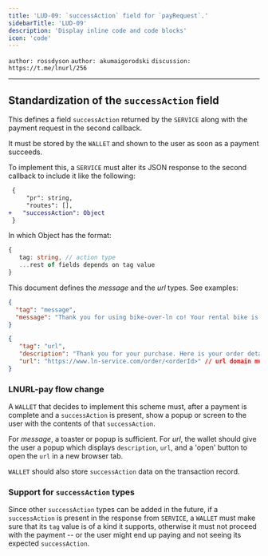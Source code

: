 ```yaml
---
title: 'LUD-09: `successAction` field for `payRequest`.'
sidebarTitle: 'LUD-09'
description: 'Display inline code and code blocks'
icon: 'code'
---
```


`author: rossdyson` `author: akumaigorodski` `discussion: https://t.me/lnurl/256`

---

## Standardization of the `successAction` field

This defines a field `successAction` returned by the `SERVICE` along with the payment request in the second callback.

It must be stored by the `WALLET` and shown to the user as soon as a payment succeeds.

To implement this, a `SERVICE` must alter its JSON response to the second callback to include it like the following:

```diff
 {
     "pr": string,
     "routes": [],
+   "successAction": Object
 }
```

In which Object has the format:

```Typescript
{
   tag: string, // action type
   ...rest of fields depends on tag value
}
```

This document defines the _message_ and the _url_ types. See examples:

```JSON
{
  "tag": "message",
  "message": "Thank you for using bike-over-ln co! Your rental bike is unlocked now" // Up to 144 characters
}
```

```JSON
{
   "tag": "url",
   "description": "Thank you for your purchase. Here is your order details", // Up to 144 characters
   "url": "https://www.ln-service.com/order/<orderId>" // url domain must be the same as `callback` domain at step 3
}
```

### LNURL-pay flow change

A `WALLET` that decides to implement this scheme must, after a payment is complete and a `successAction` is present, show a popup or screen to the user with the contents of that `successAction`.

For _message_, a toaster or popup is sufficient. For _url_, the wallet should give the user a popup which displays `description`, `url`, and a 'open' button to open the `url` in a new browser tab.

`WALLET` should also store `successAction` data on the transaction record.

### Support for `successAction` types

Since other `successAction` types can be added in the future, if a `successAction` is present in the response from `SERVICE`, a `WALLET` must make sure that its `tag` value is of a kind it supports, otherwise it must not proceed with the payment -- or the user might end up paying and not seeing its expected `successAction`.